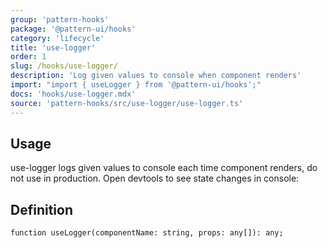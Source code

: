 ```yaml
---
group: 'pattern-hooks'
package: '@pattern-ui/hooks'
category: 'lifecycle'
title: 'use-logger'
order: 1
slug: /hooks/use-logger/
description: 'Log given values to console when component renders'
import: "import { useLogger } from '@pattern-ui/hooks';"
docs: 'hooks/use-logger.mdx'
source: 'pattern-hooks/src/use-logger/use-logger.ts'
---
```



## Usage

use-logger logs given values to console each time component renders, do not use in production. Open devtools to see state changes in console:

<Demo data={HooksDemos.useLoggerDemo} />

## Definition

```tsx
function useLogger(componentName: string, props: any[]): any;
```
